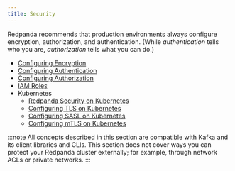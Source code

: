 ```yaml
---
title: Security
---
```


Redpanda recommends that production environments always configure encryption, authorization, and authentication. (While _authentication_ tells who you are, _authorization_ tells what you can do.)

- [Configuring Encryption](./encryption)
- [Configuring Authentication](./authentication)
- [Configuring Authorization](./authorization)
- [IAM Roles](./iam-roles)
- Kubernetes
    - [Redpanda Security on Kubernetes](./security-kubernetes)
    - [Configuring TLS on Kubernetes](./tls-kubernetes)
    - [Configuring SASL on Kubernetes](./kubernetes-sasl)
    - [Configuring mTLS on Kubernetes](./kubernetes-mtls)

:::note
All concepts described in this section are compatible with Kafka and its client libraries and CLIs. This section does not cover ways you can protect your Redpanda cluster externally; for example, through network ACLs or private networks.
:::